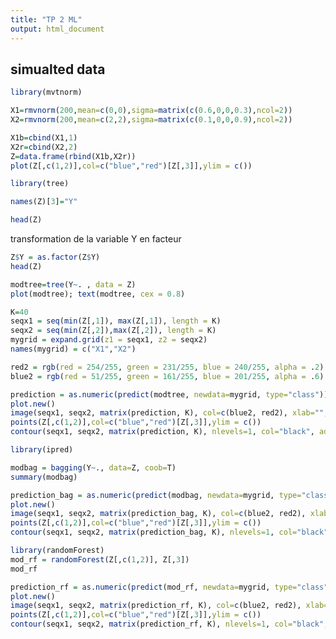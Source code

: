 ---
title: "TP 2 ML"
output: html_document
---


## simualted data

```{r}
library(mvtnorm)
```

```{r}
X1=rmvnorm(200,mean=c(0,0),sigma=matrix(c(0.6,0,0,0.3),ncol=2))
X2=rmvnorm(200,mean=c(2,2),sigma=matrix(c(0.1,0,0,0.9),ncol=2))

```

```{r}
X1b=cbind(X1,1)
X2r=cbind(X2,2)
Z=data.frame(rbind(X1b,X2r))
plot(Z[,c(1,2)],col=c("blue","red")[Z[,3]],ylim = c())
```


```{r}
library(tree)
```


```{r}
names(Z)[3]="Y"

head(Z)
```

transformation de la variable Y en facteur

```{r}
Z$Y = as.factor(Z$Y)
head(Z)
```

```{r}
modtree=tree(Y~. , data = Z)
plot(modtree); text(modtree, cex = 0.8)
```
```{r}
K=40
seqx1 = seq(min(Z[,1]), max(Z[,1]), length = K)
seqx2 = seq(min(Z[,2]),max(Z[,2]), length = K)
mygrid = expand.grid(z1 = seqx1, z2 = seqx2)
names(mygrid) = c("X1","X2")

red2 = rgb(red = 254/255, green = 231/255, blue = 240/255, alpha = .2)
blue2 = rgb(red = 51/255, green = 161/255, blue = 201/255, alpha = .6)
```

```{r}
prediction = as.numeric(predict(modtree, newdata=mygrid, type="class"))
plot.new()
image(seqx1, seqx2, matrix(prediction, K), col=c(blue2, red2), xlab="", ylab="")
points(Z[,c(1,2)],col=c("blue","red")[Z[,3]],ylim = c())
contour(seqx1, seqx2, matrix(prediction, K), nlevels=1, col="black", add=T)
```

```{r}
library(ipred)
```

```{r}
modbag = bagging(Y~., data=Z, coob=T)
summary(modbag)
```


```{r}
prediction_bag = as.numeric(predict(modbag, newdata=mygrid, type="class"))
plot.new()
image(seqx1, seqx2, matrix(prediction_bag, K), col=c(blue2, red2), xlab="", ylab="")
points(Z[,c(1,2)],col=c("blue","red")[Z[,3]],ylim = c())
contour(seqx1, seqx2, matrix(prediction_bag, K), nlevels=1, col="black", add=T)
```

```{r}
library(randomForest)
mod_rf = randomForest(Z[,c(1,2)], Z[,3])
mod_rf
```

```{r}
prediction_rf = as.numeric(predict(mod_rf, newdata=mygrid, type="class"))
plot.new()
image(seqx1, seqx2, matrix(prediction_rf, K), col=c(blue2, red2), xlab="", ylab="")
points(Z[,c(1,2)],col=c("blue","red")[Z[,3]],ylim = c())
contour(seqx1, seqx2, matrix(prediction_rf, K), nlevels=1, col="black", add=T)
```

















